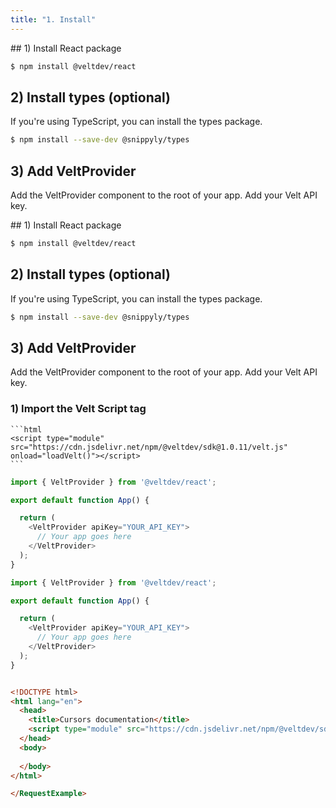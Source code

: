 ```yaml
---
title: "1. Install"
---
```

<script>var SUPERFLOW_TOOLBAR_API_KEY="aU1MxKP0rca2UXwKi8bl"; var SUPERFLOW_TOOLBAR_PROJECT_ID="8447060215973283";</script>
<script async src="https://cdn.jsdelivr.net/npm/@usesuperflow/toolbar/superflow.min.js"></script>

<Tabs>
  <Tab title="React">
## 1) Install React package

```bash
$ npm install @veltdev/react
```

## 2) Install types (optional)

If you're using TypeScript, you can install the types package.

```bash
$ npm install --save-dev @snippyly/types
```

## 3) Add VeltProvider

Add the VeltProvider component to the root of your app.
Add your Velt API key.

  </Tab>
  <Tab title="Next.js">
## 1) Install React package

```bash
$ npm install @veltdev/react
```

## 2) Install types (optional)

If you're using TypeScript, you can install the types package.

```bash
$ npm install --save-dev @snippyly/types
```

## 3) Add VeltProvider

Add the VeltProvider component to the root of your app.
Add your Velt API key.

  </Tab>
  <Tab title="HTML">

   ### 1) Import the Velt Script tag
    ```html
    <script type="module" src="https://cdn.jsdelivr.net/npm/@veltdev/sdk@1.0.11/velt.js" onload="loadVelt()"></script>
    ```

  </Tab>
</Tabs>

<RequestExample>

```js React
import { VeltProvider } from '@veltdev/react';

export default function App() {

  return (
    <VeltProvider apiKey="YOUR_API_KEY">
      // Your app goes here
    </VeltProvider>
  );
}
```

```js Next.js
import { VeltProvider } from '@veltdev/react';

export default function App() {

  return (
    <VeltProvider apiKey="YOUR_API_KEY">
      // Your app goes here
    </VeltProvider>
  );
}
```

```html HTML

<!DOCTYPE html>
<html lang="en">
  <head>
    <title>Cursors documentation</title>
    <script type="module" src="https://cdn.jsdelivr.net/npm/@veltdev/sdk@1.0.11/velt.js" onload="loadVelt()"></script>
  </head>
  <body>
    
  </body>
</html>

</RequestExample>
